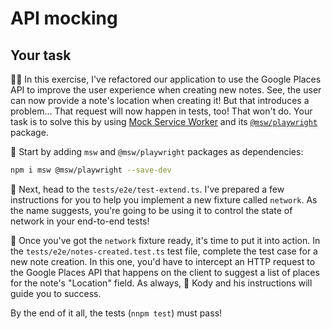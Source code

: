 # API mocking

## Your task

👨‍💼 In this exercise, I've refactored our application to use the Google Places API to improve the user experience when creating new notes. See, the user can now provide a note's location when creating it! But that introduces a problem... That request will now happen in tests, too! That won't do. Your task is to solve this by using [Mock Service Worker](https://mswjs.io) and its [`@msw/playwright`](https://github.com/mswjs/playwright) package.

🐨 Start by adding `msw` and `@msw/playwright` packages as dependencies:

```sh
npm i msw @msw/playwright --save-dev
```

🐨 Next, head to the <InlineFile file="./tests/e2e/test-extend.ts">`tests/e2e/test-extend.ts`</InlineFile>. I've prepared a few instructions for you to help you implement a new fixture called `network`. As the name suggests, you're going to be using it to control the state of network in your end-to-end tests!

🐨 Once you've got the `network` fixture ready, it's time to put it into action. In the <InlineFile file="./tests/e2e/notes-created.test.ts">`tests/e2e/notes-created.test.ts`</InlineFile> test file, complete the test case for a new note creation. In this one, you'd have to intercept an HTTP request to the Google Places API that happens on the client to suggest a list of places for the note's "Location" field. As always, 🐨 Kody and his instructions will guide you to success.

By the end of it all, the tests (`nnpm test`) must pass!
